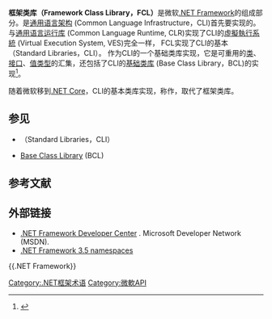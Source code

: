 '''框架类库（Framework Class Library，FCL）'''是微软[[.NET_Framework|.NET Framework]]的组成部分。是[[通用语言架构|通用语言架构]] (Common Language Infrastructure，CLI)首先要实现的。与[[通用语言运行库|通用语言运行库]] (Common Language Runtime, CLR)实现了CLI的[[虛擬執行系統|虛擬執行系統]] (Virtual Execution System, VES)完全一样， FCL实现了CLI的基本{{tsl|en|Standard_Libraries_(CLI)|标准库 (CLI)|标准库}}（Standard Libraries，CLI）。 作为CLI的一个基础类库实现，它是可重用的[[类_(计算机科学)|类]]、[[介面_(資訊科技)|接口]]、[[值类型|值类型]]的汇集，还包括了CLI的[[基础类库|基础类库]] (Base Class Library，BCL)的实现<ref>{{cite web |title=.NET Core vs .NET Framework: How to Pick a .NET Runtime for an Application |url=https://stackify.com/net-core-vs-net-framework/ |website=[[Stackify|Stackify]] |accessdate=2019-06-24 |archive-date=2021-01-22 |archive-url=https://web.archive.org/web/20210122132512/https://stackify.com/net-core-vs-net-framework/ |dead-url=no }}</ref>。

随着微软移到[[.NET_Core|.NET Core]]，CLI的基本类库实现，称作{{tsl|en|CoreFX}}，取代了框架类库。

== 参见 ==
*{{tsl|en|Standard_Libraries_(CLI)|标准库 (CLI)|标准库}}（Standard Libraries，CLI）
*[[Base_Class_Library|Base Class Library]] (BCL)

==参考文献==
{{reflist}}

==外部链接==
*[http://msdn.microsoft.com/netframework/ .NET Framework Developer Center] {{Wayback|url=http://msdn.microsoft.com/netframework/ |date=20101211201659 }}. Microsoft Developer Network (MSDN).
*[http://download.microsoft.com/download/4/a/3/4a3c7c55-84ab-4588-84a4-f96424a7d82d/NET35_Namespaces_Poster_LORES.pdf .NET Framework 3.5 namespaces] {{Wayback|url=http://download.microsoft.com/download/4/a/3/4a3c7c55-84ab-4588-84a4-f96424a7d82d/NET35_Namespaces_Poster_LORES.pdf |date=20200929180810 }}

{{.NET Framework}}

[[Category:.NET框架术语|Category:.NET框架术语]]
[[Category:微軟API|Category:微軟API]]
